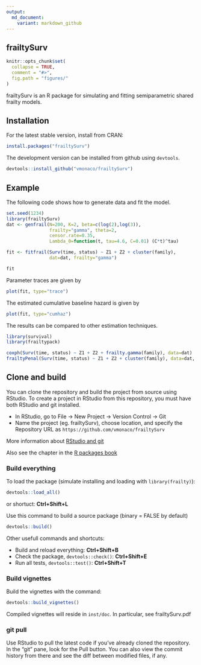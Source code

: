 ```yaml
---
output:
  md_document:
    variant: markdown_github
---
```


## frailtySurv

```r
knitr::opts_chunk$set(
  collapse = TRUE,
  comment = "#>",
  fig.path = "figures/"
)
```

frailtySurv is an R package for simulating and fitting semiparametric shared frailty models.

## Installation

For the latest stable version, install from CRAN:

```r
install.packages("frailtySurv")
```

The development version can be installed from github using `devtools`.

```r
devtools::install_github("vmonaco/frailtySurv")
```

## Example
The following code shows how to generate data and fit the model.
```r
set.seed(1234)
library(frailtySurv)
dat <- genfrail(N=200, K=2, beta=c(log(2),log(3)), 
                frailty="gamma", theta=2,
                censor.rate=0.35,
                Lambda_0=function(t, tau=4.6, C=0.01) (C*t)^tau)

fit <- fitfrail(Surv(time, status) ~ Z1 + Z2 + cluster(family), 
                dat=dat, frailty="gamma")
```
```r
fit
```

Parameter traces are given by
```r
plot(fit, type="trace")
```

The estimated cumulative baseline hazard is given by
```r
plot(fit, type="cumhaz")
```

The results can be compared to other estimation techniques.
```r
library(survival)
library(frailtypack)
```
```r
coxph(Surv(time, status) ~ Z1 + Z2 + frailty.gamma(family), data=dat)
frailtyPenal(Surv(time, status) ~ Z1 + Z2 + cluster(family), data=dat, n.knots=10, kappa=2)
```

## Clone and build

You can clone the repository and build the project from source using RStudio. To create a project in RStudio from this repository, you must have both RStudio and git installed.

* In RStudio, go to File -> New Project -> Version Control -> Git
* Name the project (eg. frailtySurv), choose location, and specify the Repository URL as `https://github.com/vmonaco/frailtySurv`

More information about [RStudio and git](https://support.rstudio.com/hc/en-us/articles/200532077-Version-Control-with-Git-and-SVN)

Also see the chapter in the [R packages book](https://r-pkgs.org/git.html)

### Build everything

To load the package (simulate installing and loading with `library(frailty)`):
```r
devtools::load_all()
```
or shortuct: **Ctrl+Shift+L**

Use this command to build a source package (binary = FALSE by default)
```r
devtools::build()
```

Other usefull commands and shortcuts:

- Build and reload everything: **Ctrl+Shift+B**
- Check the package, `devtools::check()`: **Ctrl+Shift+E**
- Run all tests, `devtools::test()`: **Ctrl+Shift+T**

### Build vignettes

Build the vignettes with the command:
```r
devtools::build_vignettes()
```

Compiled vignettes will reside in `inst/doc`. In particular, see frailtySurv.pdf

### git pull

Use RStudio to pull the latest code if you've already cloned the repository. In the "git" pane, look for the Pull button. You can also view the commit history from there and see the diff between modified files, if any.